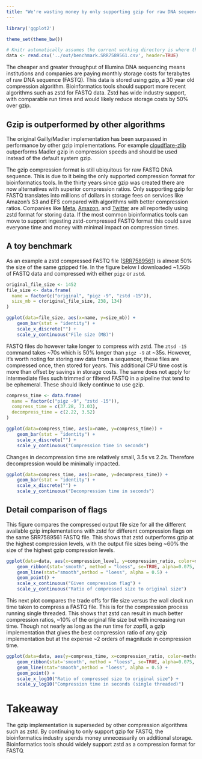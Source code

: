```yaml
---
title: "We're wasting money by only supporting gzip for raw DNA sequence."
---
```


```r
library('ggplot2')

theme_set(theme_bw())

# Knitr automatically assumes the current working directory is where the file is.
data <- read.csv('../out/benchmark.SRR7589561.csv', header=TRUE)
```

The cheaper and greater throughput of Illumina DNA sequencing means
institutions and companies are paying monthly storage costs for terabytes of
raw DNA sequence (FASTQ). This data is stored using gzip, a 30 year old
compression algorithm. Bioinformatics tools should support more recent
algorithms such as zstd for FASTQ data. Zstd has wide industry support, with
comparable run times and would likely reduce storage costs by 50% over gzip.

## Gzip is outperformed by other algorithms

The original Gailly/Madler implementation has been surpassed in performance by
other gzip implementations. For example [cloudflare-zlib][] outperforms Madler
gzip in compression speeds and should be used instead of the default system
gzip.

[cloudflare-zlib]: https://github.com/cloudflare/zlib

The gzip compression format is still ubiquitous for raw FASTQ DNA sequence.
This is due to it being the only supported compression format for
bioinformatics tools. In the thirty years since gzip was created there are now
alternatives with superior compression ratios. Only supporting gzip for FASTQ
translates into millions of dollars in storage fees on services like Amazon's
S3 and EFS compared with algorithms with better compression ratios. Companies
like [Meta][meta], [Amazon][amzn], and [Twitter][twtr] are all reportedly using
zstd format for storing data. If the most common bioinformatics tools can move
to support ingesting zstd-compressed FASTQ format this could save everyone time
and money with minimal impact on compression times.

[meta]: https://engineering.fb.com/2016/08/31/core-data/smaller-and-faster-data-compression-with-zstandard/
[amzn]: https://twitter.com/adrianco/status/1560854827810361345
[twtr]: https://twitter.com/danluu/status/1560831128914649088

## A toy benchmark

As an example a zstd compressed FASTQ file ([SRR7589561][]) is almost 50% the
size of the same gzipped file. In the figure below I downloaded ~1.5Gb of FASTQ
data and compressed with either `pigz` or `zstd`.

[SRR7589561]: https://trace.ncbi.nlm.nih.gov/Traces/?view=run_browser&acc=SRR7589561&display=metadata

```r
original_file_size <- 1452
file_size <- data.frame(
  name = factor(c("original", "pigz -9", "zstd -15")),
  size_mb = c(original_file_size, 238, 134)
)

ggplot(data=file_size, aes(x=name, y=size_mb)) +
    geom_bar(stat = "identity") +
    scale_x_discrete("") +
    scale_y_continuous("File size (MB)")
```

FASTQ files do however take longer to compress with zstd. The `ztsd -15`
command takes ~70s which is 50% longer than `pigz -9` at ~35s. However, it's
worth noting for storing raw data from a sequencer, these files are compressed
once, then stored for years. This additional CPU time cost is more than offset
by savings in storage costs. The same does not apply for intermediate files
such trimmed or filtered FASTQ in a pipeline that tend to be ephemeral. These
should likely continue to use gzip.

```r
compress_time <- data.frame(
  name = factor(c("pigz -9", "zstd -15")),
  compress_time = c(37.28, 73.03),
  decompress_time = c(2.22, 3.52)
)

ggplot(data=compress_time, aes(x=name, y=compress_time)) +
    geom_bar(stat = "identity") +
    scale_x_discrete("") +
    scale_y_continuous("Compression time in seconds")
```

Changes in decompression time are relatively small, 3.5s vs 2.2s. Therefore
decompression would be minimally impacted.

```r
ggplot(data=compress_time, aes(x=name, y=decompress_time)) +
    geom_bar(stat = "identity") +
    scale_x_discrete("") +
    scale_y_continuous("Decompression time in seconds")
```

## Detail comparison of flags

This figure compares the compressed output file size for all the different
available gzip implementations with zstd for different compression flags on the
same SRR7589561 FASTQ file. This shows that zstd outperforms gzip at the
highest compression levels, with the output file sizes being ~60% the size of
the highest gzip compression levels.

```r
ggplot(data=data, aes(x=compression_level, y=compression_ratio, color=method)) +
    geom_ribbon(stat='smooth', method = "loess", se=TRUE, alpha=0.075, linetype=0, aes(color = NULL, group = factor(method))) +
    geom_line(stat="smooth",method = "loess", alpha = 0.5) +
    geom_point() +
    scale_x_continuous("Given compression flag") +
    scale_y_continuous("Ratio of compressed size to original size")
```

This next plot compares the trade offs for file size versus the wall clock run
time taken to compress a FASTQ file. This is for the compression process running
single threaded. This shows that zstd can result in much better compression
ratios, ~10% of the original file size but with increasing run time. Though not
nearly as long as the run time for zopfli, a gzip implementation that gives the
best compression ratio of any gzip implementation but at the expense ~2 orders
of magnitude in compression time.

```r
ggplot(data=data, aes(y=compress_time, x=compression_ratio, color=method)) +
    geom_ribbon(stat='smooth', method = "loess", se=TRUE, alpha=0.075, linetype=0, aes(color = NULL, group = factor(method))) +
    geom_line(stat="smooth",method = "loess", alpha = 0.5) +
    geom_point() +
    scale_x_log10("Ratio of compressed size to original size") +
    scale_y_log10("Compression time in seconds (single threaded)")
```

# Takeaway

The gzip implementation is superseded by other compression algorithms such as
zstd. By continuing to only support gzip for FASTQ, the bioinformatics industry spends
money unnecessarily on additional storage. Bioinformatics tools should widely
support zstd as a compression format for FASTQ.

